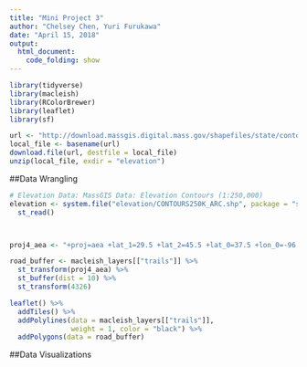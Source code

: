 ```yaml
---
title: "Mini Project 3"
author: "Chelsey Chen, Yuri Furukawa"
date: "April 15, 2018"
output:
  html_document:
    code_folding: show
---
```


```r
library(tidyverse)
library(macleish)
library(RColorBrewer)
library(leaflet)
library(sf)
```

```r
url <- "http://download.massgis.digital.mass.gov/shapefiles/state/contours250k.zip"
local_file <- basename(url)
download.file(url, destfile = local_file)
unzip(local_file, exdir = "elevation")
```

##Data Wrangling 
```r
# Elevation Data: MassGIS Data: Elevation Contours (1:250,000)
elevation <- system.file("elevation/CONTOURS250K_ARC.shp", package = "sf") %>%
  st_read()



proj4_aea <- "+proj=aea +lat_1=29.5 +lat_2=45.5 +lat_0=37.5 +lon_0=-96 +x_0=0 +y_0=0 +ellps=GRS80 +datum=NAD83 +units=m +no_defs"

road_buffer <- macleish_layers[["trails"]] %>%
  st_transform(proj4_aea) %>%
  st_buffer(dist = 10) %>%
  st_transform(4326)

leaflet() %>%
  addTiles() %>%
  addPolylines(data = macleish_layers[["trails"]], 
               weight = 1, color = "black") %>%
  addPolygons(data = road_buffer) 

```

##Data Visualizations
```r

```
